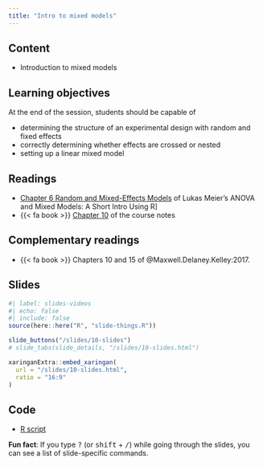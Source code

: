```yaml
---
title: "Intro to mixed models"
---
```


## Content

- Introduction to mixed models

## Learning objectives

At the end of the session, students should be capable of

- determining the structure of an experimental design with random and fixed effects
- correctly determining whether effects are crossed or nested
- setting up a linear mixed model



## Readings

- <i class="fas fa-book"></i>[Chapter 6 Random and Mixed-Effects Models](https://stat.ethz.ch/~meier/teaching/anova/random-and-mixed-effects-models.html) of Lukas Meier's ANOVA and Mixed Models: A Short Intro Using R] 
-  {{< fa book >}}  [Chapter 10](https://lbelzile.github.io/math80667a/10-mixed.html) of the course notes


## Complementary readings


- {{< fa book >}}  Chapters 10 and 15 of @Maxwell.Delaney.Kelley:2017.

## Slides

```r
#| label: slides-videos
#| echo: false
#| include: false
source(here::here("R", "slide-things.R"))
```

```r
slide_buttons("/slides/10-slides")
# slide_tabs(slide_details, "/slides/10-slides.html")
```

```r
xaringanExtra::embed_xaringan(
  url = "/slides/10-slides.html",
  ratio = "16:9"
)
```


## Code

- [R script](/content/MATH80667A-10-content.R)

:::{.callout-tip}
**Fun fact**: If you type <kbd>?</kbd> (or <kbd>shift</kbd> + <kbd>/</kbd>) while going through the slides, you can see a list of slide-specific commands.
:::

